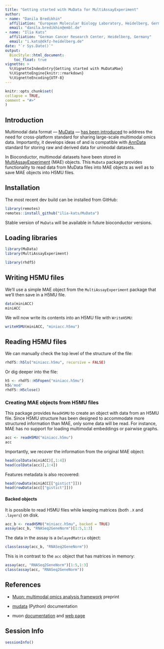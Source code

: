 ```yaml
---
title: "Getting started with MuData for MultiAssayExperiment"
author:
- name: "Danila Bredikhin"
  affiliation: "European Molecular Biology Laboratory, Heidelberg, Germany"
  email: "danila.bredikhin@embl.de"
- name: "Ilia Kats"
  affiliation: "German Cancer Research Center, Heidelberg, Germany"
  email: "i.kats@dkfz-heidelberg.de"
date: "`r Sys.Date()`"
output:
  BiocStyle::html_document:
    toc_float: true
vignette: >
  %\VignetteIndexEntry{Getting started with MuDataMae}
  %\VignetteEngine{knitr::rmarkdown}
  %\VignetteEncoding{UTF-8}
---
```


```r
knitr::opts_chunk$set(
collapse = TRUE,
comment = "#>"
)
```

## Introduction

Multimodal data format — [MuData](https://mudata.readthedocs.io/) — 
[has been introduced](https://www.biorxiv.org/content/10.1101/2021.06.01.445670v1) 
to address the need for cross-platform standard for sharing 
large-scale multimodal omics data. Importantly, it develops ideas of and is 
compatible with [AnnData](https://anndata.readthedocs.io/) standard for storing 
raw and derived data for unimodal datasets.

In Bioconductor, multimodal datasets have been stored in 
[MultiAssayExperiment](https://bioconductor.org/packages/MultiAssayExperiment) 
(MAE) objects. This `MuData` package provides functionality to read data from 
MuData files into MAE objects as well as to save MAE objects into H5MU files.

## Installation

The most recent dev build can be installed from GitHub:

```r
library(remotes)
remotes::install_github("ilia-kats/MuData")
```

Stable version of `MuData` will be available in future bioconductor versions.

## Loading libraries

```r
library(MuData)
library(MultiAssayExperiment)

library(rhdf5)
```

## Writing H5MU files

We'll use a simple MAE object from the `MultiAssayExperiment` package that 
we'll then save in a H5MU file.

```r
data(miniACC)
miniACC
```

We will now write its contents into an H5MU file with `WriteH5MU`:

```r
writeH5MU(miniACC, "miniacc.h5mu")
```

## Reading H5MU files

We can manually check the top level of the structure of the file:

```r
rhdf5::h5ls("miniacc.h5mu", recursive = FALSE)
```

Or dig deeper into the file:

```r
h5 <- rhdf5::H5Fopen("miniacc.h5mu")
h5&'mod'
rhdf5::H5close()
```

### Creating MAE objects from H5MU files

This package provides `ReadH5MU` to create an object with data from an H5MU 
file. Since H5MU structure has been designed to accommodate more structured 
information than MAE, only some data will be read. For instance, MAE has no 
support for loading multimodal embeddings or pairwise graphs.

```r
acc <- readH5MU("miniacc.h5mu")
acc
```

Importantly, we recover the information from the original MAE object:

```r
head(colData(miniACC)[,1:4])
head(colData(acc)[,1:4])
```

Features metadata is also recovered:

```r
head(rowData(miniACC[["gistict"]]))
head(rowData(acc[["gistict"]]))
```

#### Backed objects

It is possible to read H5MU files while keeping matrices (both `.X` and 
`.layers`) on disk.

```r
acc_b <- readH5MU("miniacc.h5mu", backed = TRUE)
assay(acc_b, "RNASeq2GeneNorm")[1:5,1:3]
```

The data in the assay is a `DelayedMatrix` object:

```r
class(assay(acc_b, "RNASeq2GeneNorm"))
```

This is in contrast to the `acc` object that has matrices in memory:

```r
assay(acc, "RNASeq2GeneNorm")[1:5,1:3]
class(assay(acc, "RNASeq2GeneNorm"))
```

## References

- [Muon: multimodal omics analysis framework](https://www.biorxiv.org/content/10.1101/2021.06.01.445670) preprint

- [mudata](https://mudata.readthedocs.io/) (Python) documentation

- muon [documentation](https://muon.readthedocs.io/) and [web page](https://gtca.github.io/muon/)

## Session Info

```r
sessionInfo()
```

